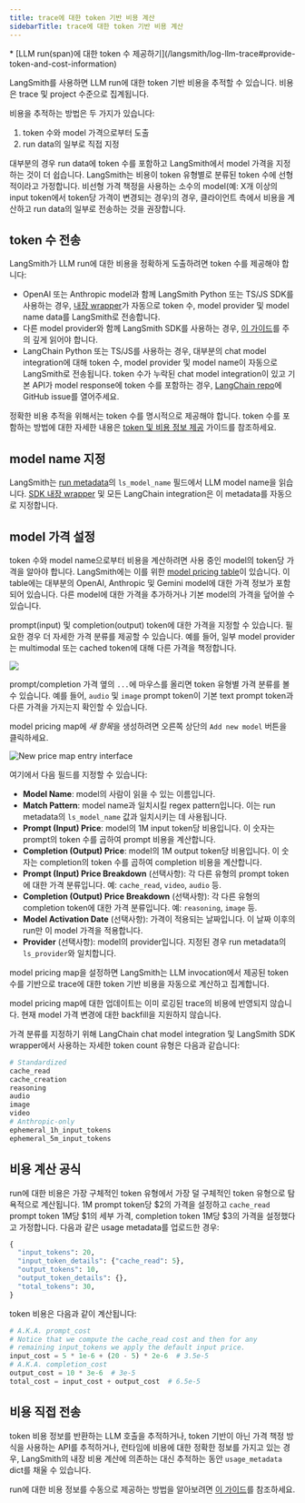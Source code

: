 ```yaml
---
title: trace에 대한 token 기반 비용 계산
sidebarTitle: trace에 대한 token 기반 비용 계산
---
```


<Info>
* [LLM run(span)에 대한 token 수 제공하기](/langsmith/log-llm-trace#provide-token-and-cost-information)
</Info>

LangSmith를 사용하면 LLM run에 대한 token 기반 비용을 추적할 수 있습니다. 비용은 trace 및 project 수준으로 집계됩니다.

비용을 추적하는 방법은 두 가지가 있습니다:

1. token 수와 model 가격으로부터 도출
2. run data의 일부로 직접 지정

대부분의 경우 run data에 token 수를 포함하고 LangSmith에서 model 가격을 지정하는 것이 더 쉽습니다. LangSmith는 비용이 token 유형별로 분류된 token 수에 선형적이라고 가정합니다. 비선형 가격 책정을 사용하는 소수의 model(예: X개 이상의 input token에서 token당 가격이 변경되는 경우)의 경우, 클라이언트 측에서 비용을 계산하고 run data의 일부로 전송하는 것을 권장합니다.

## token 수 전송

LangSmith가 LLM run에 대한 비용을 정확하게 도출하려면 token 수를 제공해야 합니다:

* OpenAI 또는 Anthropic model과 함께 LangSmith Python 또는 TS/JS SDK를 사용하는 경우, [내장 wrapper](/langsmith/annotate-code#wrap-the-openai-client)가 자동으로 token 수, model provider 및 model name data를 LangSmith로 전송합니다.
* 다른 model provider와 함께 LangSmith SDK를 사용하는 경우, [이 가이드](/langsmith/log-llm-trace#provide-token-and-cost-information)를 주의 깊게 읽어야 합니다.
* LangChain Python 또는 TS/JS를 사용하는 경우, 대부분의 chat model integration에 대해 token 수, model provider 및 model name이 자동으로 LangSmith로 전송됩니다. token 수가 누락된 chat model integration이 있고 기본 API가 model response에 token 수를 포함하는 경우, [LangChain repo](https://github.com/langchain-ai/langchain)에 GitHub issue를 열어주세요.

정확한 비용 추적을 위해서는 token 수를 명시적으로 제공해야 합니다. token 수를 포함하는 방법에 대한 자세한 내용은 [token 및 비용 정보 제공](/langsmith/log-llm-trace#provide-token-and-cost-information) 가이드를 참조하세요.

## model name 지정

LangSmith는 [run metadata](/langsmith/add-metadata-tags)의 `ls_model_name` 필드에서 LLM model name을 읽습니다. [SDK 내장 wrapper](/langsmith/annotate-code#wrap-the-openai-client) 및 모든 LangChain integration은 이 metadata를 자동으로 지정합니다.

## model 가격 설정

token 수와 model name으로부터 비용을 계산하려면 사용 중인 model의 token당 가격을 알아야 합니다. LangSmith에는 이를 위한 [model pricing table](https://smith.langchain.com/settings/workspaces/models)이 있습니다. 이 table에는 대부분의 OpenAI, Anthropic 및 Gemini model에 대한 가격 정보가 포함되어 있습니다. 다른 model에 대한 가격을 추가하거나 기본 model의 가격을 덮어쓸 수 있습니다.

prompt(input) 및 completion(output) token에 대한 가격을 지정할 수 있습니다. 필요한 경우 더 자세한 가격 분류를 제공할 수 있습니다. 예를 들어, 일부 model provider는 multimodal 또는 cached token에 대해 다른 가격을 책정합니다.

![](/langsmith/images/model-price-map.png)

prompt/completion 가격 옆의 `...`에 마우스를 올리면 token 유형별 가격 분류를 볼 수 있습니다. 예를 들어, `audio` 및 `image` prompt token이 기본 text prompt token과 다른 가격을 가지는지 확인할 수 있습니다.

model pricing map에 *새 항목*을 생성하려면 오른쪽 상단의 `Add new model` 버튼을 클릭하세요.

![New price map entry interface](/langsmith/images/new-price-map-entry.png)

여기에서 다음 필드를 지정할 수 있습니다:

* **Model Name**: model의 사람이 읽을 수 있는 이름입니다.
* **Match Pattern**: model name과 일치시킬 regex pattern입니다. 이는 run metadata의 `ls_model_name` 값과 일치시키는 데 사용됩니다.
* **Prompt (Input) Price**: model의 1M input token당 비용입니다. 이 숫자는 prompt의 token 수를 곱하여 prompt 비용을 계산합니다.
* **Completion (Output) Price**: model의 1M output token당 비용입니다. 이 숫자는 completion의 token 수를 곱하여 completion 비용을 계산합니다.
* **Prompt (Input) Price Breakdown** (선택사항): 각 다른 유형의 prompt token에 대한 가격 분류입니다. 예: `cache_read`, `video`, `audio` 등.
* **Completion (Output) Price Breakdown** (선택사항): 각 다른 유형의 completion token에 대한 가격 분류입니다. 예: `reasoning`, `image` 등.
* **Model Activation Date** (선택사항): 가격이 적용되는 날짜입니다. 이 날짜 이후의 run만 이 model 가격을 적용합니다.
* **Provider** (선택사항): model의 provider입니다. 지정된 경우 run metadata의 `ls_provider`와 일치합니다.

model pricing map을 설정하면 LangSmith는 LLM invocation에서 제공된 token 수를 기반으로 trace에 대한 token 기반 비용을 자동으로 계산하고 집계합니다.

<Note>
model pricing map에 대한 업데이트는 이미 로깅된 trace의 비용에 반영되지 않습니다. 현재 model 가격 변경에 대한 backfill을 지원하지 않습니다.
</Note>

가격 분류를 지정하기 위해 LangChain chat model integration 및 LangSmith SDK wrapper에서 사용하는 자세한 token count 유형은 다음과 같습니다:

```python
# Standardized
cache_read
cache_creation
reasoning
audio
image
video
# Anthropic-only
ephemeral_1h_input_tokens
ephemeral_5m_input_tokens
```

## 비용 계산 공식

run에 대한 비용은 가장 구체적인 token 유형에서 가장 덜 구체적인 token 유형으로 탐욕적으로 계산됩니다. 1M prompt token당 $2의 가격을 설정하고 `cache_read` prompt token 1M당 $1의 세부 가격, completion token 1M당 $3의 가격을 설정했다고 가정합니다. 다음과 같은 usage metadata를 업로드한 경우:

```python
{
  "input_tokens": 20,
  "input_token_details": {"cache_read": 5},
  "output_tokens": 10,
  "output_token_details": {},
  "total_tokens": 30,
}
```

token 비용은 다음과 같이 계산됩니다:

```python
# A.K.A. prompt_cost
# Notice that we compute the cache_read cost and then for any
# remaining input_tokens we apply the default input price.
input_cost = 5 * 1e-6 + (20 - 5) * 2e-6  # 3.5e-5
# A.K.A. completion_cost
output_cost = 10 * 3e-6  # 3e-5
total_cost = input_cost + output_cost  # 6.5e-5
```

## 비용 직접 전송

token 비용 정보를 반환하는 LLM 호출을 추적하거나, token 기반이 아닌 가격 책정 방식을 사용하는 API를 추적하거나, 런타임에 비용에 대한 정확한 정보를 가지고 있는 경우, LangSmith의 내장 비용 계산에 의존하는 대신 추적하는 동안 `usage_metadata` dict를 채울 수 있습니다.

run에 대한 비용 정보를 수동으로 제공하는 방법을 알아보려면 [이 가이드](/langsmith/log-llm-trace#provide-token-and-cost-information)를 참조하세요.